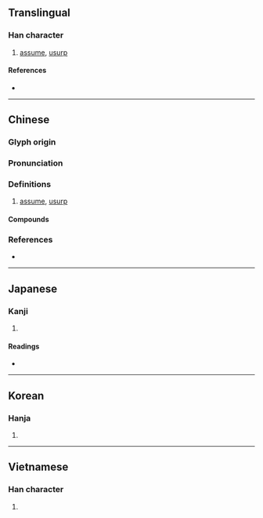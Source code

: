 {{also|僣}}
{{character info/new}}
==Translingual==

===Han character===
{{Han char|rn=9|rad=人|as=12|sn=14|four=25261|canj=OMUA|ids=⿰亻朁}}

# [[assume]], [[usurp]]

====References====
* {{Han ref|kx=0117.260|dkj=01128|dj=0249.100|hdz=10218.050|uh=50ED|ud=20717|bh=B9B0|bd=47536}}

----

==Chinese==
{{zh-forms}}

===Glyph origin===
{{Han etym}}

===Pronunciation===
{{zh-pron
|m=jiàn
|c=zim3,cim3,cim5
|mc=y
|oc=y
|cat=v
}}

===Definitions===
{{zh-hanzi}}

# [[assume]], [[usurp]]

====Compounds====
{{zh-der|僭竊|僭號|僭上偪下|僭坐|僭稱|僭盜|僭妄|僭越|鳩僭鵲巢}}

===References===
* {{R:yue:mfccd}}

----

==Japanese==

===Kanji===
{{ja-kanji|grade=|rs=人12}}

# {{rfdef|ja|sort=人12}}

====Readings====
* {{ja-readings|on=[[せん]] (sen), [[しん]] (shin)|kun=[[おごる]] (ogoru)}}

----

==Korean==

===Hanja===
{{ko-hanja|hangeul=[[참]]|rv=cham|mr=ch'am}}

# {{rfdef|ko|sort=人12}}

----

==Vietnamese==

===Han character===
{{vi-hantu|[[tiếm]]|rs=人12}}

# {{rfdef|vi|sort=人12}}